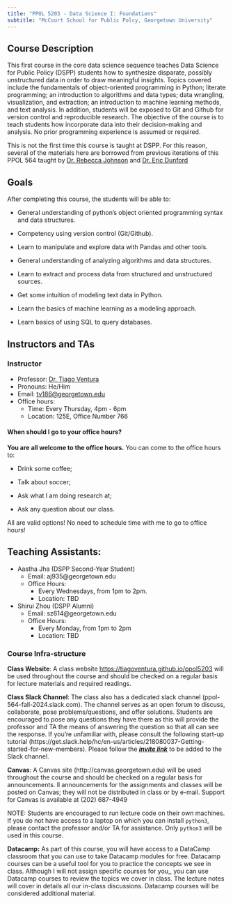 ```yaml
---
title: "PPOL 5203 - Data Science I: Foundations"
subtitle: "McCourt School for Public Polcy, Georgetown University"
---
```


## Course Description

This first course in the core data science sequence teaches Data Science for Public Policy (DSPP) students how to synthesize disparate, possibly unstructured data in order to draw meaningful insights. Topics covered include the fundamentals of object-oriented programming in Python; literate programming; an introduction to algorithms and data types; data wrangling, visualization, and extraction; an introduction to machine learning methods, and text analysis. In addition, students will be exposed to Git and Github for version control and reproducible research. The objective of the course is to teach students how incorporate data into their decision-making and analysis. No prior programming experience is assumed or required.

This is not the first time this course is taught at DSPP. For this reason, several of the materials here are borrowed from previous iterations of this PPOL 564 taught by [Dr. Rebecca Johnson](https://www.rebeccajohnson.io/) and [Dr. Eric Dunford](http://ericdunford.com/)

## Goals

After completing this course, the students will be able to:

-   General understanding of python's object oriented programming syntax and data structures.

-   Competency using version control (Git/Github).

-   Learn to manipulate and explore data with Pandas and other tools.

-   General understanding of analyzing algorithms and data structures.

-   Learn to extract and process data from structured and unstructured sources.

-   Get some intuition of modeling text data in Python.

-   Learn the basics of machine learning as a modeling approach.

-   Learn basics of using SQL to query databases.

## Instructors and TAs

### Instructor

-   Professor: [Dr. Tiago Ventura](https://www.venturatiago.com/)
-   Pronouns: He/Him
-   Email: [tv186\@georgetown.edu](mailto:tv186@georgetown.edu)
-   Office hours:
    -   Time: Every Thursday, 4pm - 6pm
    -   Location: 125E, Office Number 766

#### When should I go to your office hours?

**You are all welcome to the office hours.** You can come to the office hours to:

-   Drink some coffee;

-   Talk about soccer;

-   Ask what I am doing research at;

-   Ask any question about our class.

All are valid options! No need to schedule time with me to go to office hours!

## Teaching Assistants:

-   Aastha Jha (DSPP Second-Year Student)
    -   Email: aj935\@georgetown.edu
    -   Office Hours:
        -   Every Wednesdays, from 1pm to 2pm.\
        -   Location: TBD
-   Shirui Zhou (DSPP Alumni)
    -   Email: sz614\@georgetown.edu
    -   Office Hours:
        -   Every Monday, from 1pm to 2pm
        -   Location: TBD

### Course Infra-structure

**Class Website**: A class website <https://tiagoventura.github.io/ppol5203> will be used throughout the course and should be checked on a regular basis for lecture materials and required readings.

**Class Slack Channel**: The class also has a dedicated slack channel (ppol-564-fall-2024.slack.com). The channel serves as an open forum to discuss, collaborate, pose problems/questions, and offer solutions. Students are encouraged to pose any questions they have there as this will provide the professor and TA the means of answering the question so that all can see the response. If you're unfamiliar with, please consult the following start-up tutorial (https://get.slack.help/hc/en-us/articles/218080037-Getting-started-for-new-members). Please follow the [***invite link***](https://join.slack.com/t/ppol5203fall2024/shared_invite/zt-2ou5gm0ww-YJUJfR3vTfzN4IuKcULFDQ) to be added to the Slack channel.

**Canvas**: A Canvas site (http://canvas.georgetown.edu) will be used throughout the course and should be checked on a regular basis for announcements. ll announcements for the assignments and classes will be posted on Canvas; they will not be distributed in class or by e-mail. Support for Canvas is available at (202) 687-4949

NOTE: Students are encouraged to run lecture code on their own machines. If you do not have access to a laptop on which you can install `python3`, please contact the professor and/or TA for assistance. Only `python3` will be used in this course.

**Datacamp:** As part of this course, you will have access to a DataCamp classroom that you can use to take Datacamp modules for free. Datacamp courses can be a useful tool for you to practice the concepts we see in class. Although I will not assign specific courses for you,, you can use Datacamp courses to review the topics we cover in class. The lecture notes will cover in details all our in-class discussions. Datacamp courses will be considered additional material.
